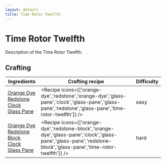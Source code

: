 ```yaml
---
layout: default
title: Time Rotor Twelfth
---
```



Time Rotor Twelfth
===================

Description of the Time Rotor Twelfth.

## Crafting

| Ingredients | Crafting recipe | Difficulty |
| ----------- | --------------- | ------------- |
| [Orange Dye](https://minecraft.wiki/w/Orange_Dye)<br/>[Redstone](https://minecraft.wiki/w/Redstone)<br/>[Clock](https://minecraft.wiki/w/Clock)<br/>[Glass Pane](https://minecraft.wiki/w/Glass_Pane) | <Recipe icons={['orange-dye','redstone','orange-dye','glass-pane','clock','glass-pane','glass-pane','redstone','glass-pane','time-rotor-twelfth']} /> | easy |
| [Orange Dye](https://minecraft.wiki/w/Orange_Dye)<br/>[Redstone Block](https://minecraft.wiki/w/Redstone_Block)<br/>[Clock](https://minecraft.wiki/w/Clock)<br/>[Glass Pane](https://minecraft.wiki/w/Glass_Pane) | <Recipe icons={['orange-dye','redstone-block','orange-dye','glass-pane','clock','glass-pane','glass-pane','redstone-block','glass-pane','time-rotor-twelfth']} /> | hard |

